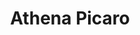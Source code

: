 ---
title: "Athena Picaro"
slug: "athena-picaro"
arcana: "Chariot"

image: "./Athena Picaro.jpg"

phys: "resist"
gun: "null"
fire: ""
ice: ""
elec: "weak"
wind: ""
psy: ""
nuke: ""
bless: ""
curse: ""
---
